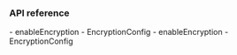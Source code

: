 <PlatformWrapper platform="android">
        
### API reference

<ProductWrapper product="voice-calling" >
-    <Link target="_blank" to="{{global.API_REF_ANDROID_ROOT_VOICE_SDK}}/class_irtcengine.html#api_irtcengine_enableencryption">enableEncryption</Link>
-    <Link target="_blank" to="{{global.API_REF_ANDROID_ROOT_VOICE_SDK}}/rtc_api_data_type.html#class_encryptionconfig">EncryptionConfig</Link>
</ProductWrapper>

<ProductWrapper notAllowed="voice-calling" >
-    <Link target="_blank" to="{{global.API_REF_ANDROID_ROOT}}/class_irtcengine.html#api_irtcengine_enableencryption">enableEncryption</Link>
-    <Link target="_blank" to="{{global.API_REF_ANDROID_ROOT}}/rtc_api_data_type.html#class_encryptionconfig">EncryptionConfig</Link>
</ProductWrapper>

</PlatformWrapper>

